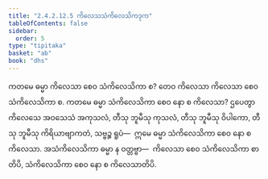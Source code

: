 ```yaml
---
title: "2.4.2.12.5 ကိလေသသံကိလေသိကဒုက"
tableOfContents: false
sidebar:
  order: 5
type: "tipitaka"
basket: "ab"
book: "dhs"
---
```



<DynamicBreadcrumb />

<Division number="1573" book="dhs" e="ch" v="29" p="292">

<Paragraph number="2284" book="dhs">
ကတမေ ဓမ္မာ ကိလေသာ စေဝ သံကိလေသိကာ စ? တေဝ ကိလေသာ ကိလေသာ စေဝ သံကိလေသိကာ စ.
</Paragraph>

</Division>
<Division number="1574" book="dhs" e="ch" v="29" p="292">

<Paragraph number="2285" book="dhs">
ကတမေ ဓမ္မာ သံကိလေသိကာ စေဝ နော စ ကိလေသာ? ဌပေတွာ ကိလေသေ အဝသေသံ အကုသလံ, တီသု ဘူမီသု ကုသလံ, တီသု ဘူမီသု ဝိပါကော, တီသု ဘူမီသု ကိရိယာဗျာကတံ, သဗ္ဗဉ္စ ရူပံ—  ဣမေ ဓမ္မာ သံကိလေသိကာ စေဝ နော စ ကိလေသာ. အသံကိလေသိကာ ဓမ္မာ န ဝတ္တဗ္ဗာ—  ကိလေသာ စေဝ သံကိလေသိကာ စာတိပိ, သံကိလေသိကာ စေဝ နော စ ကိလေသာတိပိ.
</Paragraph>
</Division>